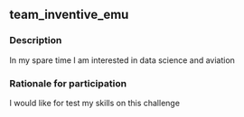 ## team_inventive_emu

### Description
In my spare time I am interested in data science and aviation

### Rationale for participation
I would like for test my skills on this challenge

